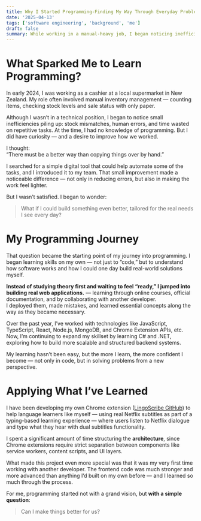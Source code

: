```yaml
---
title: Why I Started Programming-Finding My Way Through Everyday Problems
date: '2025-04-13'
tags: ['software engineering', 'background', 'me']
draft: false
summary: While working in a manual-heavy job, I began noticing inefficiencies in everyday tasks. That realization planted the seed for my journey into tech.
---
```


# What Sparked Me to Learn Programming?
In early 2024, I was working as a cashier at a local supermarket in New Zealand.
My role often involved manual inventory management — counting items, checking stock levels and sale status with only paper.

Although I wasn’t in a technical position, I began to notice small inefficiencies piling up: stock mismatches, human errors, and time wasted on repetitive tasks.
At the time, I had no knowledge of programming. But I did have curiosity — and a desire to improve how we worked.

I thought:  
“There must be a better way than copying things over by hand.”  

I searched for a simple digital tool that could help automate some of the tasks, and I introduced it to my team.
That small improvement made a noticeable difference — not only in reducing errors, but also in making the work feel lighter.

But I wasn’t satisfied. I began to wonder:  
> What if I could build something even better, tailored for the real needs I see every day?

# My Programming Journey
That question became the starting point of my journey into programming.
I began learning skills on my own — not just to “code,” but to understand how software works and how I could one day build real-world solutions myself.  

**Instead of studying theory first and waiting to feel “ready,” I jumped into building real web applications.** — learning through online courses, official documentation, and by collaborating with another developer.  
I deployed them, made mistakes, and learned essential concepts along the way as they became necessary.  

Over the past year, I’ve worked with technologies like JavaScript, TypeScript, React, Node.js, MongoDB, and Chrome Extension APIs, etc.  
Now, I’m continuing to expand my skillset by learning C# and .NET, exploring how to build more scalable and structured backend systems.

My learning hasn’t been easy, but the more I learn, the more confident I become — not only in code, but in solving problems from a new perspective.

# Applying What I’ve Learned
I have been developing my own Chrome extension ([LingoScribe GitHub](https://github.com/jeannjang/lingo-scribe)) to help language learners like myself — using real Netflix subtitles as part of a typing-based learning experience — where users listen to Netflix dialogue and type what they hear with dual subtitles functionality.

I spent a significant amount of time structuring the **architecture**, since Chrome extensions require strict separation between components like service workers, content scripts, and UI layers.  

What made this project even more special was that it was my very first time working with another developer. The frontend code was much stronger and more advanced than anything I’d built on my own before — and I learned so much through the process.

For me, programming started not with a grand vision, but **with a simple question**:
> Can I make things better for us?
